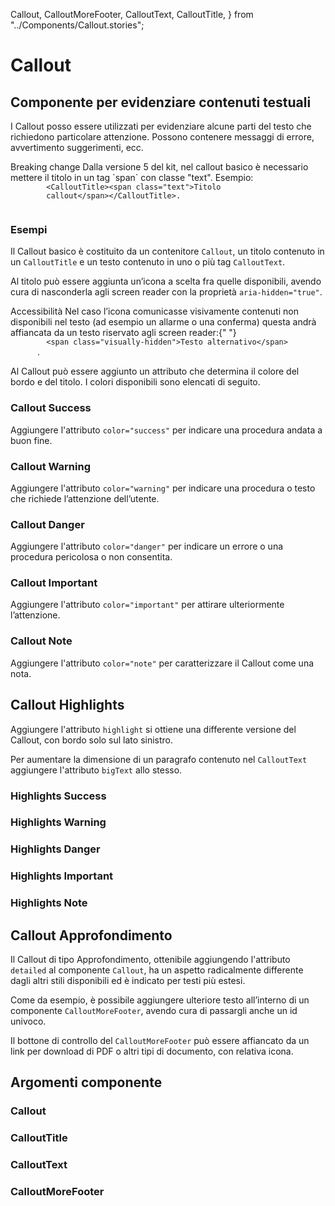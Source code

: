   Callout,
  CalloutMoreFooter,
  CalloutText,
  CalloutTitle,
} from "../Components/Callout.stories";

<Meta title="Documentazione/Componenti/Callout" of={Callout} />

# Callout

## Componente per evidenziare contenuti testuali

I Callout posso essere utilizzati per evidenziare alcune parti del testo che richiedono particolare attenzione. Possono contenere messaggi di errore, avvertimento suggerimenti, ecc.

<div className="docs">
  <Callout color="danger">
    <CalloutTitle>
      <span className="text">Breaking change</span>
    </CalloutTitle>
    <CalloutText>
      Dalla versione 5 del kit, nel callout basico è necessario mettere il
      titolo in un tag `span` con classe "text". Esempio:
      <Code>
        &lt;CalloutTitle&gt;&lt;span class="text"&gt;Titolo
        callout&lt;/span&gt;&lt;/CalloutTitle&gt;.
      </Code>
    </CalloutText>
  </Callout>
</div>

### Esempi

Il Callout basico è costituito da un contenitore `Callout`, un titolo contenuto in un `CalloutTitle` e un testo contenuto in uno o più tag `CalloutText`.

<Canvas>
  <Story id="componenti-callout--esempio-basico" />
</Canvas>

Al titolo può essere aggiunta un’icona a scelta fra quelle disponibili, avendo cura di nasconderla agli screen reader con la proprietà `aria-hidden="true"`.

<div className="docs">
  <Callout color="success">
    <CalloutTitle>
      <span className="text">Accessibilità</span>
    </CalloutTitle>
    <CalloutText>
      Nel caso l’icona comunicasse visivamente contenuti non disponibili nel
      testo (ad esempio un allarme o una conferma) questa andrà affiancata da un
      testo riservato agli screen reader:{" "}
      <Code>
        &lt;span class="visually-hidden"&gt;Testo alternativo&lt;/span&gt;
      </Code>
      .
    </CalloutText>
  </Callout>
</div>

<Canvas>
  <Story id="componenti-callout--esempio-con-icona" />
</Canvas>

Al Callout può essere aggiunto un attributo che determina il colore del bordo e del titolo. I colori disponibili sono elencati di seguito.

### Callout Success

Aggiungere l'attributo `color="success"` per indicare una procedura andata a buon fine.

<Canvas>
  <Story id="componenti-callout--procedura-avvenuta-con-successo" />
</Canvas>

### Callout Warning

Aggiungere l'attributo `color="warning"` per indicare una procedura o testo che richiede l’attenzione dell’utente.

<Canvas>
  <Story id="componenti-callout--procedura-che-richiede-attenzione" />
</Canvas>

### Callout Danger

Aggiungere l'attributo `color="danger"` per indicare un errore o una procedura pericolosa o non consentita.

<Canvas>
  <Story id="componenti-callout--procedura-pericolosa-o-non-consentita" />
</Canvas>

### Callout Important

Aggiungere l'attributo `color="important"` per attirare ulteriormente l’attenzione.

<Canvas>
  <Story id="componenti-callout--procedura-importante" />
</Canvas>

### Callout Note

Aggiungere l'attributo `color="note"` per caratterizzare il Callout come una nota.

<Canvas>
  <Story id="componenti-callout--callout-note" />
</Canvas>

## Callout Highlights

Aggiungere l'attributo `highlight` si ottiene una differente versione del Callout, con bordo solo sul lato sinistro.

Per aumentare la dimensione di un paragrafo contenuto nel `CalloutText` aggiungere l'attributo `bigText` allo stesso.

<Canvas>
  <Story id="componenti-callout--callout-highlights" />
</Canvas>

### Highlights Success

<Canvas>
  <Story id="componenti-callout--callout-highlights-success" />
</Canvas>

### Highlights Warning

<Canvas>
  <Story id="componenti-callout--callout-highlights-warning" />
</Canvas>

### Highlights Danger

<Canvas>
  <Story id="componenti-callout--callout-highlights-danger" />
</Canvas>

### Highlights Important

<Canvas>
  <Story id="componenti-callout--callout-highlights-important" />
</Canvas>

### Highlights Note

<Canvas>
  <Story id="componenti-callout--callout-highlights-note" />
</Canvas>

## Callout Approfondimento

Il Callout di tipo Approfondimento, ottenibile aggiungendo l'attributo `detailed` al componente `Callout`, ha un aspetto
radicalmente differente dagli altri stili disponibili ed è indicato per testi più estesi.

Come da esempio, è possibile aggiungere ulteriore testo all’interno di un componente `CalloutMoreFooter`, avendo cura di
passargli anche un id univoco.

Il bottone di controllo del `CalloutMoreFooter` può essere affiancato da un link per download di PDF o altri tipi di
documento, con relativa icona.

<Canvas>
  <Story id="componenti-callout--callout-approfondimento" />
</Canvas>

## Argomenti componente

### Callout

<ArgsTable of={Callout} />

### CalloutTitle

<ArgsTable of={CalloutTitle} />

### CalloutText

<ArgsTable of={CalloutText} />

### CalloutMoreFooter

<ArgsTable of={CalloutMoreFooter} />
